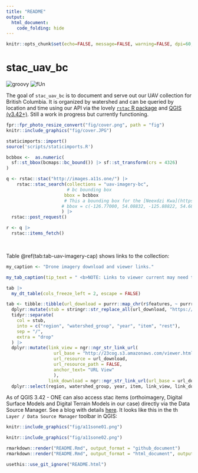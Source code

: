 ```yaml
---
title: "README"
output:
  html_document:
    code_folding: hide
---
```


```r
knitr::opts_chunk$set(echo=FALSE, message=FALSE, warning=FALSE, dpi=60, out.width = "100%")

```
<!-- README.md is generated from README.Rmd. Please edit that file -->

# stac_uav_bc

![groovy](https://img.shields.io/badge/status-groovy-gren)
![fUn](https://img.shields.io/badge/plays-fUn-red)

The goal of `stac_uav_bc` is to document and serve out our UAV collection for British Columbia.  It is organized by
watershed and can be queried by location and time using our API via the lovely [`rstac` R package](https://brazil-data-cube.github.io/rstac/)
and [QGIS (v3.42+)](https://qgis.org/).  Still a work in progress but currently functioning.

```r

fpr::fpr_photo_resize_convert("fig/cover.png", path = "fig")
knitr::include_graphics("fig/cover.JPG")
```





```r

staticimports::import()
source('scripts/staticimports.R')

```



```r

bcbbox <-  as.numeric(
  sf::st_bbox(bcmaps::bc_bound()) |> sf::st_transform(crs = 4326)
)

q <- rstac::stac("http://images.a11s.one/") |>
    rstac::stac_search(collections = "uav-imagery-bc",
                       # bc bounding box
                      bbox = bcbbox
                      # This a bounding box for the [Neexdzi Kwa](https://www.newgraphenvironment.com/restoration_wedzin_kwa_2024/) watershed (aka - the Upper Bulkley River near Houston BC)
                     # bbox = c(-126.77000, 54.08832, -125.88822, 54.68786)
                     ) |>
  rstac::post_request()

r <- q |>
  rstac::items_fetch()
```


<br>

Table \@ref(tab:tab-uav-imagery-cap) shows links to the collection:


```r
my_caption <- "Drone imagery download and viewer links."

my_tab_caption(tip_text = " <b>NOTE: Links to viewer current may need to be manually altered in browser to begin with http vs https! This should resolved soon.</b>")
```


```r
tab |> 
  my_dt_table(cols_freeze_left = 2, escape = FALSE)
```


```r
tab <- tibble::tibble(url_download = purrr::map_chr(r$features, ~ purrr::pluck(.x, "assets", "image", "href"))) |> 
  dplyr::mutate(stub = stringr::str_replace_all(url_download, "https://dev-imagery-uav-bc.s3.amazonaws.com/", "")) |> 
  tidyr::separate(
    col = stub, 
    into = c("region", "watershed_group", "year", "item", "rest"),
    sep = "/",
    extra = "drop"
  ) |> 
  dplyr::mutate(link_view = ngr::ngr_str_link_url(
                  url_base = "http://23cog.s3.amazonaws.com/viewer.html?cog=",
                  url_resource = url_download, 
                  url_resource_path = FALSE,
                  anchor_text= "URL View"
                  ),
                link_download = ngr::ngr_str_link_url(url_base = url_download, anchor_text = "URL Download")) |> 
  dplyr::select(region, watershed_group, year, item, link_view, link_download, url_download)


```



As of QGIS 3.42 - ONE can also access stac items (orthoimagery, Digital Surface Models and Digital Terrain Models in our case) directly via
the Data Source Manager. See a blog with details [here](https://www.lutraconsulting.co.uk/blogs/stac-in-qgis).  It looks like this in the 
th `Layer / Data Source Manager` toolbar in QGIS:

```r
knitr::include_graphics("fig/a11sone01.png")
```

```r
knitr::include_graphics("fig/a11sone02.png")
```

```r
rmarkdown::render("README.Rmd", output_format = "github_document")
rmarkdown::render("README.Rmd", output_format = "html_document", output_file = "index.html")

usethis::use_git_ignore("README.html")

```

